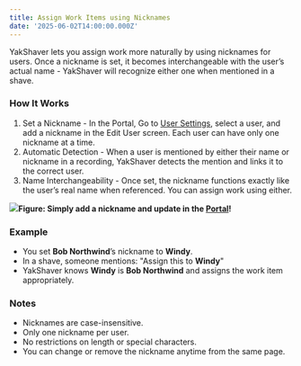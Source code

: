 ```yaml
---
title: Assign Work Items using Nicknames
date: '2025-06-02T14:00:00.000Z'
---
```


YakShaver lets you assign work more naturally by using nicknames for users. Once a nickname is set, it becomes interchangeable with the user’s actual name - YakShaver will recognize either one when mentioned in a shave.

### How It Works

1. Set a Nickname - In the Portal, Go to [User Settings](https://portal.yakshaver.ai/settings/users), select a user, and add a nickname in the Edit User screen. Each user can have only one nickname at a time.
2. Automatic Detection - When a user is mentioned by either their name or nickname in a recording, YakShaver detects the mention and links it to the correct user.
3. Name Interchangeability - Once set, the nickname functions exactly like the user’s real name when referenced. You can assign work using either.

![](/YakShaver/Docs/Edit-Nickname.png)**Figure: Simply add a nickname and update in the [Portal](https://portal.yakshaver.ai)!**

### Example

* You set **Bob Northwind**’s nickname to **Windy**.
* In a shave, someone mentions: "Assign this to **Windy**"
* YakShaver knows **Windy** is **Bob Northwind** and assigns the work item appropriately.

### Notes

* Nicknames are case-insensitive.
* Only one nickname per user.
* No restrictions on length or special characters.
* You can change or remove the nickname anytime from the same page.
